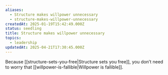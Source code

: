 ```yaml
---
aliases:
  - Structure makes willpower unnecessary
  - structure-makes-willpower-unnecessary
createdAt: 2025-01-19T15:42:49.000Z
status: seedling
title: Structure makes willpower unnecessary
topics:
  - leadership
updatedAt: 2025-04-21T17:30:45.000Z
---
```

Because [[structure-sets-you-free|Structure sets you free]], you don’t need to worry that [[willpower-is-fallible|Willpower is fallible]].
